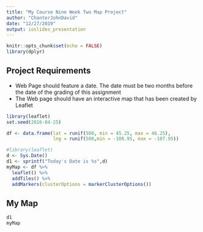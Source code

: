 ```yaml
---
title: "My Course Nine Week Two Map Project"
author: "ChanterJohnDavid"
date: "12/27/2019"
output: ioslides_presentation
---
```


```r
knitr::opts_chunk$set(echo = FALSE)
library(dplyr)
```
## Project Requirements
- Web Page should feature a date. The date must be two months before the date of the grading of this assignment
- The Web page should have an interactive map that has been created by Leaflet
```r
library(leaflet)
set.seed(2016-04-25)

df <- data.frame(lat = runif(500, min = 45.25, max = 46.25),
                 lng = runif(500,min = -108.95, max = -107.95))

```

```r
#library(leaflet)
d <- Sys.Date()
d1 <- sprintf("Today's Date is %s",d)
myMap <- df %>% 
  leaflet() %>%
  addTiles() %>%
  addMarkers(clusterOptions = markerClusterOptions())

```
## My Map
```r
d1
myMap
```

